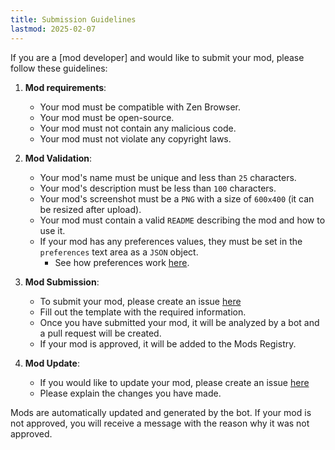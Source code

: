 ```yaml
---
title: Submission Guidelines
lastmod: 2025-02-07
---
```



If you are a [mod developer] and would like to submit your mod, please follow these guidelines:

1. **Mod requirements**:

   - Your mod must be compatible with Zen Browser.
   - Your mod must be open-source.
   - Your mod must not contain any malicious code.
   - Your mod must not violate any copyright laws.

2. **Mod Validation**:

   - Your mod's name must be unique and less than `25` characters.
   - Your mod's description must be less than `100` characters.
   - Your mod's screenshot must be a `PNG` with a size of `600x400` (it can be resized after upload).
   - Your mod must contain a valid `README` describing the mod and how to use it.
   - If your mod has any preferences values, they must be set in the `preferences` text area as a `JSON` object.
     - See how preferences work [here](themes-store/themes-marketplace-preferences.md).

3. **Mod Submission**:

   - To submit your mod, please create an issue [here](https://github.com/zen-browser/theme-store/issues/new?assignees=&labels=new-theme&projects=&template=create-theme.yml&title=%5Bcreate-theme%5D%3A+)
   - Fill out the template with the required information.
   - Once you have submitted your mod, it will be analyzed by a bot and a pull request will be created.
   - If your mod is approved, it will be added to the Mods Registry.

4. **Mod Update**:
   - If you would like to update your mod, please create an issue [here](https://github.com/zen-browser/theme-store/issues/new)
   - Please explain the changes you have made.

<Callout type="info">
  Mods are automatically updated and generated by the bot. If your mod is not approved, you will receive a message with the reason why it was not approved.
</Callout>
